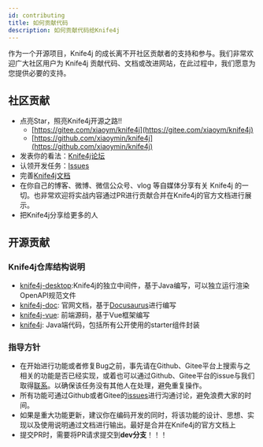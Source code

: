 ```yaml
---
id: contributing
title: 如何贡献代码
description: 如何贡献代码给Knife4j
---
```



作为一个开源项目，Knife4j 的成长离不开社区贡献者的支持和参与。我们非常欢迎广大社区用户为 Knife4j 贡献代码、文档或改进网站，在此过程中，我们愿意为您提供必要的支持。


## 社区贡献

- 点亮Star，照亮Knife4j开源之路!!
    - [https://gitee.com/xiaoym/knife4j](https://gitee.com/xiaoym/knife4j)
    - [https://github.com/xiaoymin/knife4j](https://github.com/xiaoymin/knife4j)
- 发表你的看法：[Knife4j论坛](https://github.com/xiaoymin/knife4j/discussions)
- 认领开发任务：[Issues](https://gitee.com/xiaoym/knife4j/issues)
- 完善[Knife4j文档](joinus)
- 在你自己的博客、微博、微信公众号、vlog 等自媒体分享有关 Knife4j 的一切。也非常欢迎将实战内容通过PR进行贡献合并在Knife4j的官方文档进行展示。
- 把Knife4j分享给更多的人


## 开源贡献

### Knife4j仓库结构说明


- [knife4j-desktop](https://gitee.com/xiaoym/knife4j/tree/dev/knife4j-desktop):Knife4j的独立中间件，基于Java编写，可以独立运行渲染OpenAPI规范文件
- [knife4j-doc](https://gitee.com/xiaoym/knife4j/tree/dev/knife4j-doc): 官网文档，基于[Docusaurus](https://docusaurus.io/zh-CN/)进行编写
- [knife4j-vue](https://gitee.com/xiaoym/knife4j/tree/dev/knife4j-vue): 前端源码，基于Vue框架编写
- [knife4j](https://gitee.com/xiaoym/knife4j/tree/dev/knife4j): Java端代码，包括所有公开使用的starter组件封装

### 指导方针

- 在开始进行功能或者修复Bug之前，事先请在Github、Gitee平台上搜索与之相关的功能是否已经实现，或着也可以通过Github、Gitee平台的issue与我们取得[联系](community-get-helps)。以确保该任务没有其他人在处理，避免重复操作。
- 所有功能可通过Github或者Gitee的[issues](https://github.com/xiaoymin/swagger-bootstrap-ui/discussions)进行沟通讨论，避免浪费大家的时间。
- 如果是重大功能更新，建议你在编码开发的同时，将该功能的设计、思想、实现以及使用说明通过文档进行输出。最好是合并在Knife4j的官方文档上
- 提交PR时，需要将PR请求提交到**dev分支**！！！
